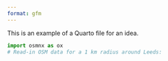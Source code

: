 ```yaml
---
format: gfm
---
```


This is an example of a Quarto file for an idea.


```python
import osmnx as ox
# Read-in OSM data for a 1 km radius around Leeds:

```